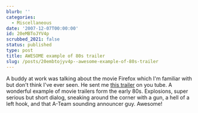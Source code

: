 ```yaml
---
blurb: ''
categories:
  - Miscellaneous
date: '2007-12-07T00:00:00'
id: 20eMBToJYV4p
scrubbed_2021: false
status: published
type: post
title: AWESOME example of 80s trailer
slug: /posts/20embtojyv4p--awesome-example-of-80s-trailer
---
```


A buddy at work was talking about the movie Firefox which I'm
familiar with but don't think I've ever seen. He sent me
[this trailer](http://www.youtube.com/watch?v=wdnnZMyKpg4) on you
tube. A wonderful example of movie trailers form the early 80s.
Explosions, super serious but short dialog, sneaking around the
corner with a gun, a hell of a left hook, and that A-Team sounding
announcer guy. Awesome!
